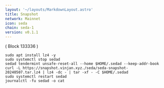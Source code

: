 ```yaml
---
layout: '~/layouts/MarkdownLayout.astro'
title: Snapshot
network: Mainnet
icon: seda
chain: seda-1
version: v0.1.1
---
```

( Block 133336 )
```
sudo apt install lz4 -y
sudo systemctl stop sedad
sedad tendermint unsafe-reset-all --home $HOME/.sedad --keep-addr-book
curl -L https://snapshot.vinjan.xyz./seda/seda-snapshot-20240507.tar.lz4 | lz4 -dc - | tar -xf - -C $HOME/.sedad
sudo systemctl restart sedad
journalctl -fu sedad -o cat
```
